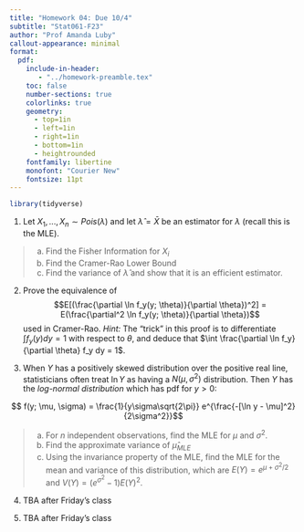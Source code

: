 ```yaml
---
title: "Homework 04: Due 10/4"
subtitle: "Stat061-F23"
author: "Prof Amanda Luby"
callout-appearance: minimal
format:
  pdf:
    include-in-header: 
       - "../homework-preamble.tex"
    toc: false
    number-sections: true
    colorlinks: true
    geometry:
      - top=1in
      - left=1in
      - right=1in
      - bottom=1in
      - heightrounded
    fontfamily: libertine
    monofont: "Courier New"
    fontsize: 11pt
---
```

```r
library(tidyverse)
```

1. Let $X_1, ..., X_n \sim Pois(\lambda)$ and let $\hat{\lambda} = \bar{X}$ be an estimator for $\lambda$ (recall this is the MLE). 

>  (a) Find the Fisher Information for $X_i$
>  (b) Find the Cramer-Rao Lower Bound
>  (c) Find the variance of $\hat{\lambda}$ and show that it is an efficient estimator.

2. Prove the equivalence of $$E[(\frac{\partial \ln f_y(y; \theta)}{\partial \theta})^2] = E(\frac{\partial^2 \ln f_y(y; \theta)}{\partial \theta})$$ used in Cramer-Rao. *Hint:* The "trick" in this proof is to differentiate $\int f_y(y) dy = 1$ with respect to $\theta$, and deduce that $\int \frac{\partial \ln f_y}{\partial \theta} f_y dy = 1$. 

3. When $Y$ has a positively skewed distribution over the positive real line, statisticians often treat $\ln Y$ as having a $N(\mu, \sigma^2)$ distribution. Then $Y$ has the *log-normal distribution* which has pdf for $y > 0$: 

$$ f(y; \mu, \sigma) = \frac{1}{y\sigma\sqrt{2\pi}} e^{\frac{-[\ln y - \mu]^2}{2\sigma^2}}$$

>  (a) For $n$ independent observations, find the MLE for $\mu$ and $\sigma^2$.
>  (b) Find the approximate variance of $\hat{\mu}_{MLE}$
>  (c) Using the invariance property of the MLE, find the MLE for the mean and variance of this distribution, which are $E(Y) = e^{\mu + \sigma^2/2}$ and $V(Y) = (e^{\sigma^2} - 1) E(Y)^2$. 

4. TBA after Friday's class

5. TBA after Friday's class

